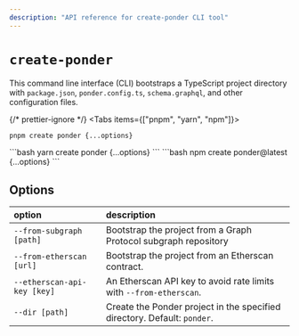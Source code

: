 ```yaml
---
description: "API reference for create-ponder CLI tool"
---
```



# `create-ponder`

This command line interface (CLI) bootstraps a TypeScript project directory with `package.json`, `ponder.config.ts`, `schema.graphql`, and other configuration files.

{/* prettier-ignore */}
<Tabs items={["pnpm", "yarn", "npm"]}>
  <Tab>
```bash
pnpm create ponder {...options}
```
</Tab>
  <Tab>
```bash
yarn create ponder {...options}
```
</Tab>
  <Tab>
```bash
npm create ponder@latest {...options}
```
</Tab>
</Tabs>

## Options

| option                      | description                                                              |
| :-------------------------- | :----------------------------------------------------------------------- |
| `--from-subgraph [path]`    | Bootstrap the project from a Graph Protocol subgraph repository          |
| `--from-etherscan [url]`    | Bootstrap the project from an Etherscan contract.                        |
| `--etherscan-api-key [key]` | An Etherscan API key to avoid rate limits with `--from-etherscan`.       |
| `--dir [path]`              | Create the Ponder project in the specified directory. Default: `ponder`. |
